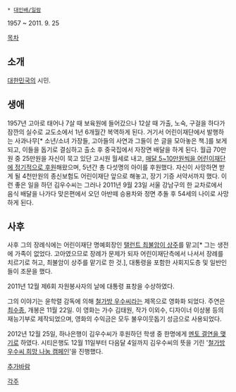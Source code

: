  * [[대인배/일람]]

1957 ~ 2011. 9. 25

[[목차]]
== 소개 ==
[[대한민국]]의 시민.

== 생애 ==
1957년 고아로 태어나 7살 때 보육원에 들어갔으나 12살 때 가출, 노숙, 구걸을 하다가 잠깐의 실수로 교도소에서 1년 6개월간 복역하게 된다. 거기서 어린이재단에서 발행하는 사과나무[* 소년/소녀 가장들, 고아들의 사연과 그들이 쓴 글을 모아놓은 책.]를 보게 되고, 이들을 돕기로 결심하고 출소 후 중국집에서 자장면 배달을 하게 된다.
월급 70만원 중 25만원을 자신이 묵고 있단 고시원 월세로 내고, [http://news.hankooki.com/lpage/society/200912/h2009121602315784100.htm 매달 5~10만원씩을 어린이재단에 정기적으로 후원]해왔으며, 5년간 총 다섯명의 아이를 후원했다. 자신이 사망하면 받게 될 4천만원의 종신보험도 어린이재단 앞으로 해놓고, 장기 기증 서약서까지 했다.
이런 좋은 일을 하던 김우수씨는 그러나 2011년 9월 23일 서울 강남구의 한 교차로에서 음식 배달을 나가다 맞은편에서 오던 아반떼 승용차와 정면 추돌 후 54세의 나이로 사망하게 된다.

== 사후 ==
사후 그의 장례식에는 어린이재단 명예회장인 [http://m.etoday.co.kr/view.php?idxno=654082&mn=0 탤런트 최불암이 상주]를 맡고[* 그는 생전에 가족이 없었다. 고아였으므로 장례가 문제가 되자 어린이재단측에서 나서서 장례를 치르기로 허고, 최불암이 상주를 맡기로 한 것.], 대통령을 포함한 사회지도층 및 일반인들이 조문을 했다.

2011년 12월 제6회 자원봉사자의 날에 대통령 표창을 수상하였다.

그의 이야기는 윤학렬 감독에 의해 [[철가방 우수씨]]라는 제목으로 영화화 되었다. 주연은 [[최수종]], 개봉은 11월 22일. 이 영화는 가수 김태원, 작가 이외수, 디자이너 이상봉 등의 재능기부로 제작되었으며, 영화의 수익금은 모두 불우이웃돕기 성금으로 사용되었다.

2012년 12월 25일, 하나은행이 김우수씨가 후원하던 학생 중 한명에게 [http://m.news.naver.com/read.nhn?mode=LSD&mid=sec&sid1=101&oid=022&aid=0002475562 멘토 결연을 맺기로] 하였다. 시티은행도 12월 11일부터 다음달 4일까지 김우수씨의 뜻을 기린 '[http://m.news.naver.com/read.nhn?mode=LSD&mid=sec&sid1=101&oid=366&aid=0000096123 철가방 우수씨 희망 나눔 캠페인]'을 진행했다.

[[추가바람]]

[[각주]]
